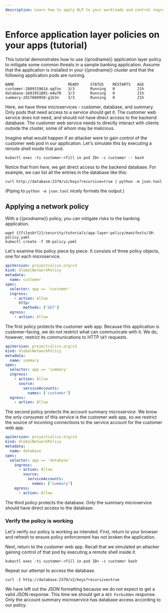 ```yaml
---
description: Learn how to apply ALP to your workloads and control ingress traffic.
---
```


# Enforce application layer policies on your apps (tutorial)

This tutorial demonstrates how to use {{prodname}} application layer policy to mitigate some common threats in a sample banking application.
Assume that the application is installed in your {{prodname}} cluster and that the following application pods are running. 

```
NAME                        READY     STATUS    RESTARTS   AGE
customer-2809159614-qqfnx   3/3       Running   0          21h
database-1601951801-m4w70   3/3       Running   0          21h
summary-2817688950-g1b3n    3/3       Running   0          21h
```

Here, we have three microservices - customer, database, and summary. Only pods that need access to a service should get it.
The customer web service does not need, and should not have direct access to the backend database. The customer web service needs to 
directly interact with clients outside the cluster, some of whom may be malicious. 

Imagine what would happen if an attacker were to gain control of the customer web pod in our
application. Let's simulate this by executing a remote shell inside that pod.

    kubectl exec -ti customer-<fill in pod ID> -c customer -- bash

Notice that from here, we get direct access to the backend database. For example, we can list all the entries in the database like this:

    curl http://database:2379/v2/keys?recursive=true | python -m json.tool

(Piping to `python -m json.tool` nicely formats the output.)


## Applying a network policy

With a {{prodname}} policy, you can mitigate risks to the banking application.

    wget {{filesUrl}}/security/tutorials/app-layer-policy/manifests/30-policy.yaml
    kubectl create -f 30-policy.yaml


Let's examine this policy piece by piece. It consists of three policy objects, one for each
microservice.

```yaml
apiVersion: projectcalico.org/v3
kind: GlobalNetworkPolicy
metadata:
  name: customer
spec:
  selector: app == 'customer'
  ingress:
    - action: Allow
      http:
        methods: ['GET']
  egress:
    - action: Allow
```

The first policy protects the customer web app. Because this application is customer-facing, we do not
restrict what can communicate with it. We do, however, restrict its communications to HTTP `GET`
requests.

```yaml
apiVersion: projectcalico.org/v3
kind: GlobalNetworkPolicy
metadata:
  name: summary
spec:
  selector: app == 'summary'
  ingress:
    - action: Allow
      source:
        serviceAccounts:
          names: ['customer']
  egress:
    - action: Allow
```

The second policy protects the account summary microservice. We know the only consumer of this
service is the customer web app, so we restrict the source of incoming connections to the service
account for the customer web app.

```yaml
apiVersion: projectcalico.org/v3
kind: GlobalNetworkPolicy
metadata:
  name: database
spec:
  selector: app == 'database'
    ingress:
      - action: Allow
        source:
          serviceAccounts:
            names: ["summary"]
    egress:
      - action: Allow
```

The third policy protects the database. Only the summary microservice should have direct access to
the database.

### Verify the policy is working

Let's verify our policy is working as intended. First, return to your browser and refresh to
ensure policy enforcement has not broken the application.

Next, return to the customer web app. Recall that we simulated an attacker gaining control of that
pod by executing a remote shell inside it.

    kubectl exec -ti customer-<fill in pod ID> -c customer bash

Repeat our attempt to access the database.

    curl -I http://database:2379/v2/keys?recursive=true

We have left out the JSON formatting because we do not expect to get a valid JSON response. This
time we should get a `403 Forbidden` response. Only the account summary microservice has database
access according to our policy.
